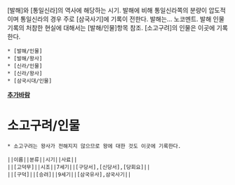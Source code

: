 [발해]와 [통일신라]의 역사에 해당하는 시기. 발해에 비해 통일신라쪽의 분량이 압도적이며 통일신라의 경우 주로 [삼국사기]에 기록이 전한다. 발해는... 노코멘트. 발해 인물 기록의 처참한 현실에 대해서는 [발해/인물]항목 참조. [소고구려]의 인물은 이곳에 기록한다. 

 * [발해/인물]
 * [발해/왕사]
 * [신라/인물]
 * [신라/왕사] 
 * [삼국시대/인물]

'''[[추가바람]]'''

= 소고구려/인물 =
 * 소고구려는 왕사가 전해지지 않으므로 왕에 대한 것도 이곳에 기록한다. 

 ||이름||분류||시기||사료||
 ||[고덕무]||시조||7세기||[구당서],[신당서],[당회요]||
 ||[구덕]||[승려]||9세기||[삼국유사],삼국사기||
